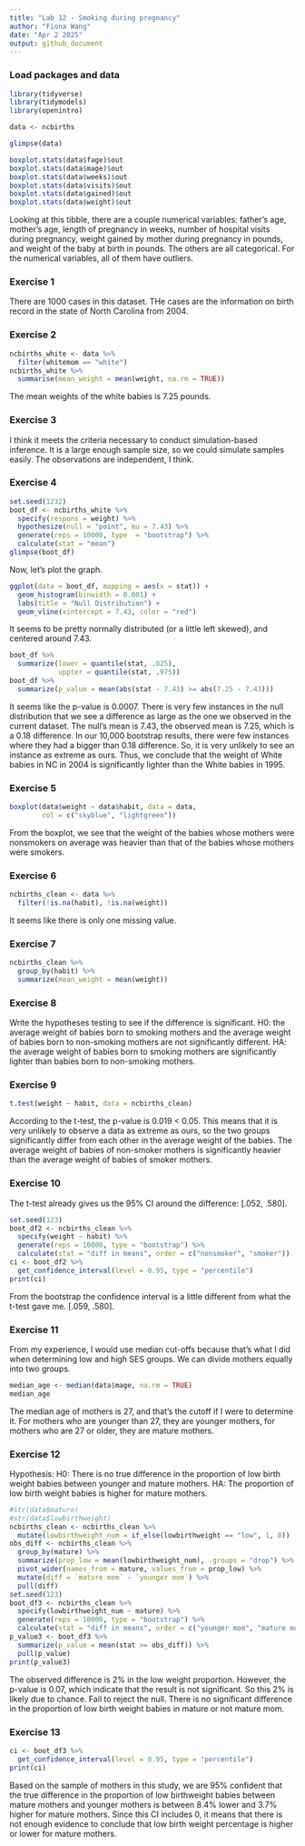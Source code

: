 ```yaml
---
title: "Lab 12 - Smoking during pregnancy"
author: "Fiona Wang"
date: "Apr 2 2025"
output: github_document
---
```


### Load packages and data

```r
library(tidyverse) 
library(tidymodels)
library(openintro)
```

```r
data <- ncbirths
```

```r
glimpse(data)
```

```r
boxplot.stats(data$fage)$out
boxplot.stats(data$mage)$out
boxplot.stats(data$weeks)$out
boxplot.stats(data$visits)$out
boxplot.stats(data$gained)$out
boxplot.stats(data$weight)$out
```

Looking at this tibble, there are a couple numerical variables: father's age, mother's age, length of pregnancy in weeks, number of hospital visits during pregnancy, weight gained by mother during pregnancy in pounds, and weight of the baby at birth in pounds. The others are all categorical. For the numerical variables, all of them have outliers. 

### Exercise 1
There are 1000 cases in this dataset. THe cases are the information on birth record in the state of North Carolina from 2004. 

### Exercise 2
```r
ncbirths_white <- data %>% 
  filter(whitemom == "white")
ncbirths_white %>% 
  summarise(mean_weight = mean(weight, na.rm = TRUE))
```

The mean weights of the white babies is 7.25 pounds. 

### Exercise 3
I think it meets the criteria necessary to conduct simulation-based inference. It is a large enough sample size, so we could simulate samples easily. The observations are independent, I think. 

### Exercise 4
```r
set.seed(1232)
boot_df <- ncbirths_white %>% 
  specify(respons = weight) %>% 
  hypothesize(null = "point", mu = 7.43) %>% 
  generate(reps = 10000, type  = "bootstrap") %>% 
  calculate(stat = "mean")
glimpse(boot_df)
```

Now, let's plot the graph.
```r
ggplot(data = boot_df, mapping = aes(x = stat)) +
  geom_histogram(binwidth = 0.001) +
  labs(title = "Null Distribution") +
  geom_vline(xintercept = 7.43, color = "red")
```

It seems to be pretty normally distributed (or a little left skewed), and centered around 7.43. 
```r
boot_df %>% 
  summarize(lower = quantile(stat, .025),
            uppter = quantile(stat, .975))
boot_df %>% 
  summarize(p_value = mean(abs(stat - 7.43) >= abs(7.25 - 7.43)))
```

It seems like the p-value is 0.0007. There is very few instances in the null distribution that we see a difference as large as the one we observed in the current dataset. The null's mean is 7.43, the observed mean is 7.25, which is a 0.18 difference. In our 10,000 bootstrap results, there were few instances where they had a bigger than 0.18 difference. So, it is very unlikely to see an instance as extreme as ours. Thus, we conclude that the weight of White babies in NC in 2004 is significantly lighter than the White babies in 1995. 

### Exercise 5
```r
boxplot(data$weight ~ data$habit, data = data,
        col = c("skyblue", "lightgreen"))
```

From the boxplot, we see that the weight of the babies whose mothers were nonsmokers on average was heavier than that of the babies whose mothers were smokers. 

### Exercise 6
```r
ncbirths_clean <- data %>% 
  filter(!is.na(habit), !is.na(weight))
```

It seems like there is only one missing value.

### Exercise 7
```r
ncbirths_clean %>% 
  group_by(habit) %>% 
  summarize(mean_weight = mean(weight))
```

### Exercise 8
Write the hypotheses testing to see if the difference is significant.
H0: the average weight of babies born to smoking mothers and the average weight of babies born to non-smoking mothers are not significantly different. 
HA: the average weight of babies born to smoking mothers are significantly lighter than babies born to non-smoking mothers. 

### Exercise 9
```r
t.test(weight ~ habit, data = ncbirths_clean)
```

According to the t-test, the p-value is 0.019 < 0.05. This means that it is very unlikely to observe a data as extreme as ours, so the two groups significantly differ from each other in the average weight of the babies. The average weight of babies of non-smoker mothers is significantly heavier than the average weight of babies of smoker mothers. 

### Exercise 10
The t-test already gives us the 95% CI around the difference: [.052, .580]. 
```r
set.seed(123)
boot_df2 <- ncbirths_clean %>%
  specify(weight ~ habit) %>%
  generate(reps = 10000, type = "bootstrap") %>%
  calculate(stat = "diff in means", order = c("nonsmoker", "smoker"))
ci <- boot_df2 %>%
  get_confidence_interval(level = 0.95, type = "percentile")
print(ci)
```

From the bootstrap the confidence interval is a little different from what the t-test gave me. [.059, .580].

### Exercise 11
From my experience, I would use median cut-offs because that's what I did when determining low and high SES groups. We can divide mothers equally into two groups. 
```r
median_age <- median(data$mage, na.rm = TRUE)
median_age
```

The median age of mothers is 27, and that's the cutoff if I were to determine it. For mothers who are younger than 27, they are younger mothers, for mothers who are 27 or older, they are mature mothers. 

### Exercise 12
Hypothesis:
H0: There is no true difference in the proportion of low birth weight babies between younger and mature mothers.
HA: The proportion of low birth weight babies is higher for mature mothers. 

```r
#str(data$mature)
#str(data$lowbirthweight)
ncbirths_clean <- ncbirths_clean %>%
  mutate(lowbirthweight_num = if_else(lowbirthweight == "low", 1, 0))
obs_diff <- ncbirths_clean %>%
  group_by(mature) %>%
  summarize(prop_low = mean(lowbirthweight_num), .groups = "drop") %>%
  pivot_wider(names_from = mature, values_from = prop_low) %>%
  mutate(diff = `mature mom` - `younger mom`) %>%
  pull(diff)
set.seed(123)
boot_df3 <- ncbirths_clean %>%
  specify(lowbirthweight_num ~ mature) %>%
  generate(reps = 10000, type = "bootstrap") %>%
  calculate(stat = "diff in means", order = c("younger mom", "mature mom"))
p_value3 <- boot_df3 %>%
  summarize(p_value = mean(stat >= obs_diff)) %>%
  pull(p_value)
print(p_value3)
```
The observed difference is 2% in the low weight proportion. However, the p-value is 0.07, which indicate that the result is not significant. So this 2% is likely due to chance. Fail to reject the null. There is no significant difference in the proportion of low birth weight babies in mature or not mature mom. 

### Exercise 13
```r
ci <- boot_df3 %>%
  get_confidence_interval(level = 0.95, type = "percentile")
print(ci)
```
Based on the sample of mothers in this study, we are 95% confident that the true difference in the proportion of low birthweight babies between mature mothers and younger mothers is between 8.4% lower and 3.7% higher for mature mothers. Since this CI includes 0, it means that there is not enough evidence to conclude that low birth weight percentage is higher or lower for mature mothers. 